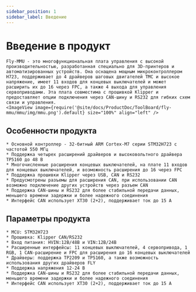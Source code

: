 ```yaml
---
sidebar_position: 1
sidebar_label: Введение
---
```






# Введение в продукт

    Fly-MMU - это многофункциональная плата управления с высокой производительностью, разработанная специально для 3D-принтеров и автоматизированных устройств. Она оснащена мощным микроконтроллером H723, поддерживает до 4 драйверов шаговых двигателей TMC и высокое напряжение, имеет 11 входов для концевых выключателей и может расширить их до 16 через FPC, а также 4 выхода для управления сервоприводами. Эта плата совместима с прошивкой Klipper и предоставляет опции подключения через CAN-шину и RS232 для гибких схем связи и управления.
    <ImageView image={require('@site/docs/ProductDoc/ToolBoard/fly-mmu/mmu/img/mmu.png').default} size="100%" align="left" />

## Особенности продукта

    * Основной контроллер - 32-битный ARM Cortex-M7 серии STM32H723 с частотой 550 МГц
    * Поддержка четырех расширений драйверов и высоковольтного драйвера TP5160 до 48 В
    * Многочисленные расширения концевых выключателей, на плате 11 входов для концевых выключателей, и возможность расширения до 16 через FPC
    * Поддержка прошивки Klipper через USB, CAN и RS232
    * Предусмотрены разъемы для расширения CAN, при использовании CAN возможно подключение других устройств через разъем CAN
    * Поддержка CAN-шины и RS232 для более стабильной передачи данных, меньшего времени задержки и более надежного соединения
    * Интерфейс CAN использует XT30 (2+2), поддерживает ток до 15 А

## Параметры продукта

    * MCU: STM32H723
    * Прошивка: Klipper CAN/RS232
    * Вход питания: HVIN:12В/48В и VIN:12В/24В
    * Расширенные интерфейсы: 11 концевых выключателей, 4 сервопривода, 1 RGB, 1 CAN-расширение и FPC для расширения до 16 концевых выключателей
    * Драйверы: поддержка TP2209 и TP5160, а также возможность использования других драйверов FLY
    * Поддержка напряжения 12-24 В
    * Поддержка CAN-шины и RS232 для более стабильной передачи данных, меньшего времени задержки и более надежного соединения
    * Интерфейс CAN использует XT30 (2+2), поддерживает ток до 15 А